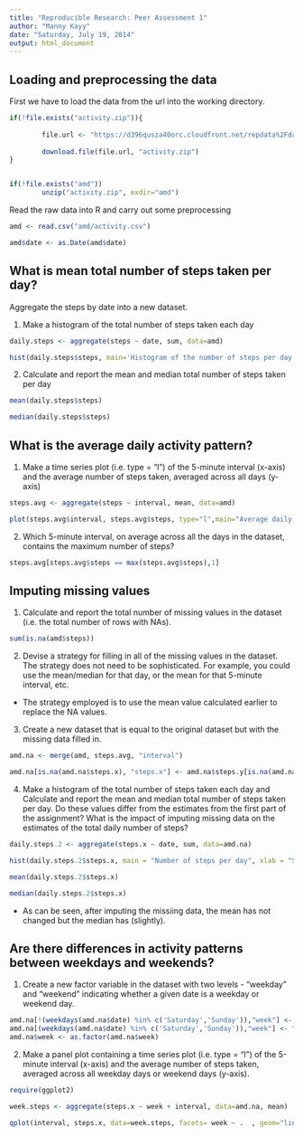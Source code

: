 ```yaml
---
title: "Reproducible Research: Peer Assessment 1"
author: "Manny Kayy"
date: "Saturday, July 19, 2014"
output: html_document
---
```


## Loading and preprocessing the data

First we have to load the data from the url into the working directory.
```r

if(!file.exists("activity.zip")){
        
        file.url <- "https://d396qusza40orc.cloudfront.net/repdata%2Fdata%2Factivity.zip"
        
        download.file(file.url, "activity.zip")
}


if(!file.exists("amd"))
        unzip("activity.zip", exdir="amd")
```

Read the raw data into R and carry out some preprocessing

```r
amd <- read.csv("amd/activity.csv")

amd$date <- as.Date(amd$date)

```


## What is mean total number of steps taken per day?

Aggregate the steps by date into a new dataset.

1. Make a histogram of the total number of steps taken each day
```r
daily.steps <- aggregate(steps ~ date, sum, data=amd)

hist(daily.steps$steps, main='Histogram of the number of steps per day', xlab='Steps')

```

2. Calculate and report the mean and median total number of steps taken per day

```r
mean(daily.steps$steps)

median(daily.steps$steps)
```

## What is the average daily activity pattern?


1. Make a time series plot (i.e. type = "l") of the 5-minute interval (x-axis) and the average number of steps taken, averaged across all days (y-axis)

```r
steps.avg <- aggregate(steps ~ interval, mean, data=amd)

plot(steps.avg$interval, steps.avg$steps, type="l",main="Average daily activity pattern" , xlab="Time Interval", ylab="Average Steps per Interval")

```

2. Which 5-minute interval, on average across all the days in the dataset, contains the maximum number of steps?

```r
steps.avg[steps.avg$steps == max(steps.avg$steps),1]
```


## Imputing missing values

1. Calculate and report the total number of missing values in the dataset (i.e. the total number of rows with NAs).

```r
sum(is.na(amd$steps))

````

2. Devise a strategy for filling in all of the missing values in the dataset. The strategy does not need to be sophisticated. For example, you could use the mean/median for that day, or the mean for that 5-minute interval, etc.

- The strategy employed is to use the mean value calculated earlier to replace the NA values.


3. Create a new dataset that is equal to the original dataset but with the missing data filled in.

```r
amd.na <- merge(amd, steps.avg, "interval")

amd.na[is.na(amd.na$steps.x), "steps.x"] <- amd.na$steps.y[is.na(amd.na$steps.x)]
````

4. Make a histogram of the total number of steps taken each day and Calculate and report the mean and median total number of steps taken per day. Do these values differ from the estimates from the first part of the assignment? What is the impact of imputing missing data on the estimates of the total daily number of steps?

```r
daily.steps.2 <- aggregate(steps.x ~ date, sum, data=amd.na)

hist(daily.steps.2$steps.x, main = "Number of steps per day", xlab = "Steps")

mean(daily.steps.2$steps.x)

median(daily.steps.2$steps.x)

````

- As can be seen, after imputing the missiing data, the mean has not changed but the median has (slightly).

## Are there differences in activity patterns between weekdays and weekends?

1. Create a new factor variable in the dataset with two levels - "weekday" and "weekend" indicating whether a given date is a weekday or weekend day.

```r
amd.na[!(weekdays(amd.na$date) %in% c('Saturday','Sunday')),"week"] <- "weekday"  
amd.na[(weekdays(amd.na$date) %in% c('Saturday','Sunday')),"week"] <- "weekend"  
amd.na$week <- as.factor(amd.na$week)
````

2. Make a panel plot containing a time series plot (i.e. type = "l") of the 5-minute interval (x-axis) and the average number of steps taken, averaged across all weekday days or weekend days (y-axis).

```r

require(ggplot2)

week.steps <- aggregate(steps.x ~ week + interval, data=amd.na, mean)

qplot(interval, steps.x, data=week.steps, facets= week ~ .  , geom="line", ylab="Number of steps")

````

